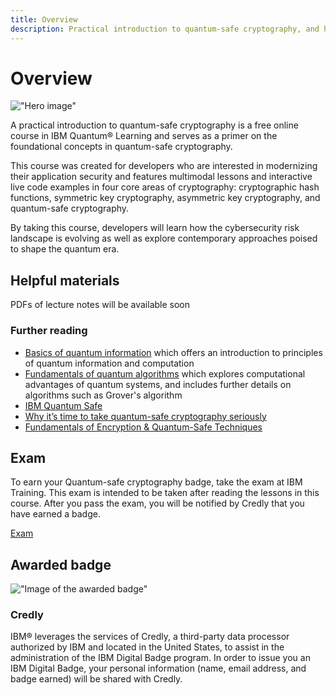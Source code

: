 ```yaml
---
title: Overview
description: Practical introduction to quantum-safe cryptography, and how quantum computing poses a risk to existing cryptography.
---
```


# Overview

!["Hero image"](/learning/images/courses/quantum-safe-cryptography/Quantum-Safe-Cryptography_V1_Illustration.svg)


A practical introduction to quantum-safe cryptography is a free online course in  IBM Quantum&reg; Learning and serves as a primer on the foundational concepts in quantum-safe cryptography.

This course was created for developers who are interested in modernizing their application security and features multimodal lessons and interactive live code examples in four core areas of cryptography: cryptographic hash functions, symmetric key cryptography, asymmetric key cryptography, and quantum-safe cryptography.

By taking this course, developers will learn how the cybersecurity risk landscape is evolving as well as explore contemporary approaches poised to shape the quantum era.

## Helpful materials

<Admonition type="note">

PDFs of lecture notes will be available soon

</Admonition>

### Further reading

- [Basics of quantum information](/learning/courses/basics-of-quantum-information/index) which offers an introduction to principles of quantum information and computation
- [Fundamentals of quantum algorithms](/learning/courses/fundamentals-of-quantum-algorithms/index) which explores computational advantages of quantum systems, and includes further details on algorithms such as Grover's algorithm
- [IBM Quantum Safe](https://www.ibm.com/quantum/quantum-safe)
- [Why it’s time to take quantum-safe cryptography seriously](https://research.ibm.com/blog/quantum-safe-cryptography-for-industry)
- [Fundamentals of Encryption & Quantum-Safe Techniques](https://catalog.skills.network/2766)

## Exam

To earn your Quantum-safe cryptography badge, take the exam at IBM Training. This exam is intended to be taken after reading the lessons in this course. After you pass the exam, you will be notified by Credly that you have earned a badge.

[Exam](/learning/courses/quantum-safe-cryptography/exam)

## Awarded badge

!["Image of the awarded badge"](/learning/images/courses/quantum-safe-cryptography/badge.avif)

### Credly

IBM&reg; leverages the services of Credly, a third-party data processor authorized by IBM and located in the United States, to assist in the administration of the IBM Digital Badge program. In order to issue you an IBM Digital Badge, your personal information (name, email address, and badge earned) will be shared with Credly.




